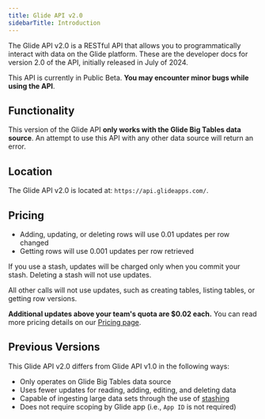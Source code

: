 ```yaml
---
title: Glide API v2.0
sidebarTitle: Introduction
---
```


The Glide API v2.0 is a RESTful API that allows you to programmatically interact with data on the Glide platform. These are the developer docs for version 2.0 of the API, initially released in July of 2024.

<Warning>This API is currently in Public Beta. **You may encounter minor bugs while using the API**.</Warning>

## Functionality
This version of the Glide API **only works with the Glide Big Tables data source**. An attempt to use this API with any other data source will return an error.

## Location
The Glide API v2.0 is located at: `https://api.glideapps.com/`.

## Pricing
- Adding, updating, or deleting rows will use 0.01 updates per row changed
- Getting rows will use 0.001 updates per row retrieved

If you use a stash, updates will be charged only when you commit your stash. Deleting a stash will not use updates.

All other calls will not use updates, such as creating tables, listing tables, or getting row versions.

**Additional updates above your team's quota are $0.02 each.** You can read more pricing details on our [Pricing page](https://www.glideapps.com/pricing).

## Previous Versions
This Glide API v2.0 differs from Glide API v1.0 in the following ways:
- Only operates on Glide Big Tables data source
- Uses fewer updates for reading, adding, editing, and deleting data
- Capable of ingesting large data sets through the use of [stashing](/api-reference/v2/stashing/introduction)
- Does not require scoping by Glide app (i.e., `App ID` is not required)
